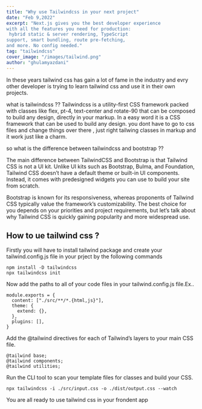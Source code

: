 ```yaml
---
title: "Why use Tailwindcss in your next project"
date: "Feb 9,2022"
excerpt: "Next.js gives you the best developer experience 
with all the features you need for production:
 hybrid static & server rendering, TypeScript 
support, smart bundling, route pre-fetching,
and more. No config needed."
tag: "tailwindcss"
cover_image: "/images/tailwind.png"
author: "ghulamyazdani"
---
```


In these years tailwind css has gain a lot of fame in the industry and evry other developer is trying to learn tailwind css and use it in their own projects.

what is tailwindcss ??
Tailwindcss is a utility-first CSS framework packed with classes like flex, pt-4, text-center and rotate-90 that can be composed to build any design, directly in your markup.
In a easy word it is a CSS framework that can be used to build any design.
you dont have to go to css files and change things over there , just right tailwing classes in markup and it work just like a charm.

so what is the difference between tailwindcss and bootstrap ??

The main difference between TailwindCSS and Bootstrap is that Tailwind CSS is not a UI kit. Unlike UI kits such as Bootstrap, Bulma, and Foundation, Tailwind CSS doesn’t have a default theme or built-in UI components. Instead, it comes with predesigned widgets you can use to build your site from scratch.

Bootstrap is known for its responsiveness, whereas proponents of Tailwind CSS typically value the framework’s customizability. The best choice for you depends on your priorities and project requirements, but let’s talk about why Tailwind CSS is quickly gaining popularity and more widespread use.

## How to ue tailwind css ?

Firstly you will have to install tailwind package and create your tailwind.config.js file in your prject by the following commands

```
npm install -D tailwindcss
npx tailwindcss init
```

Now add the paths to all of your code files in your tailwind.config.js file.Ex..

```
module.exports = {
  content: ["./src/**/*.{html,js}"],
  theme: {
    extend: {},
  },
  plugins: [],
}
```

Add the @tailwind directives for each of Tailwind’s layers to your main CSS file.

```
@tailwind base;
@tailwind components;
@tailwind utilities;
```

Run the CLI tool to scan your template files for classes and build your CSS.

```
npx tailwindcss -i ./src/input.css -o ./dist/output.css --watch
```

You are all ready to use tailwind css in your frondent app
